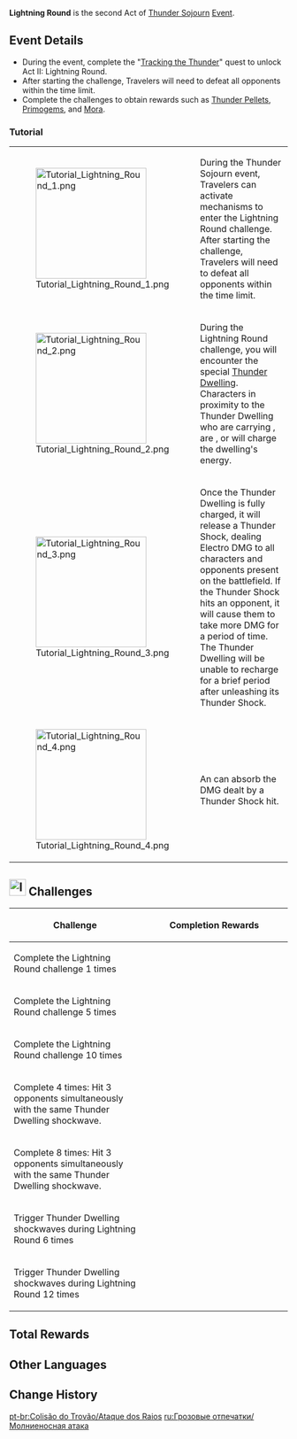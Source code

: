 {{EventTabs
|subpage1 = Weaving Lightning
|subpage2 = Lightning Round
|subpage3 = Bolt Blitz
|subpage4 = Automaton Front
}}
{{Event
|name              = Lightning Round
|image             = Tutorial Lightning Round 2.png
|type              = In-Game
|type2             = Sub
|time_known        = yes
|time_start        = 2021-07-24 4:00:00
|time_end          = 2021-08-09 3:59:59
|link              = 
|link2             = 
}}
'''Lightning Round''' is the second Act of [[Thunder Sojourn]] [[Event]].

==Event Details==
*During the event, complete the "[[Tracking the Thunder]]" quest to unlock Act II: Lightning Round.
*After starting the challenge, Travelers will need to defeat all opponents within the time limit.
*Complete the challenges to obtain rewards such as [[Thunder Pellet]]s, [[Primogem]]s, and [[Mora]].

===Tutorial===
{| class="tdt1 tdt2" cellspacing="5"
| [[File:Tutorial Lightning Round 1.png|200px]]
| During the Thunder Sojourn event, Travelers can activate mechanisms to enter the Lightning Round challenge. After starting the challenge, Travelers will need to defeat all opponents within the time limit.
|-
| [[File:Tutorial Lightning Round 2.png|200px]]
| During the Lightning Round challenge, you will encounter the special [[Thunder Dwelling]]. Characters in proximity to the Thunder Dwelling who are carrying {{Color|Electrograna}}, are {{Color|affected by Electro}}, or {{Color|use an Electro attack on it}} will charge the dwelling's energy.
|-
| [[File:Tutorial Lightning Round 3.png|200px]]
| Once the Thunder Dwelling is fully charged, it will release a Thunder Shock, dealing Electro DMG to all characters and opponents present on the battlefield. If the Thunder Shock hits an opponent, it will cause them to take more DMG for a period of time. The Thunder Dwelling will be unable to recharge for a brief period after unleashing its Thunder Shock.
|-
| [[File:Tutorial Lightning Round 4.png|200px]]
| An {{Color|Electrogranum}} can absorb the DMG dealt by a Thunder Shock hit.
|}

==[[File:Icon Lightning Round.svg|30px]] Challenges==
{|class="article-table"
! Challenge
! style="width: 250px" | Completion Rewards
|-
| Complete the Lightning Round challenge 1 times
| {{Card|Primogem|30}}{{Card|Mora|30,000}}{{Card|Thunder Pellet|80}}
|-
| Complete the Lightning Round challenge 5 times
| {{Card|Primogem|30}}{{Card|Mora|30,000}}{{Card|Thunder Pellet|120}}
|-
| Complete the Lightning Round challenge 10 times
| {{Card|Primogem|30}}{{Card|Mora|30,000}}{{Card|Thunder Pellet|200}}
|-
| Complete 4 times: Hit 3 opponents simultaneously with the same Thunder Dwelling shockwave.
| {{Card|Primogem|30}}{{Card|Mora|30,000}}{{Card|Thunder Pellet|100}}
|-
| Complete 8 times: Hit 3 opponents simultaneously with the same Thunder Dwelling shockwave.
| {{Card|Primogem|30}}{{Card|Mora|30,000}}{{Card|Thunder Pellet|100}}
|-
| Trigger Thunder Dwelling shockwaves during Lightning Round 6 times
| {{Card|Primogem|30}}{{Card|Mora|30,000}}{{Card|Thunder Pellet|100}}
|-
| Trigger Thunder Dwelling shockwaves during Lightning Round 12 times
| {{Card|Primogem|30}}{{Card|Mora|30,000}}{{Card|Thunder Pellet|100}}
|}

==Total Rewards==
{{Event Rewards
|Primogem = 210
|Mora = 210,000
|type = Sub Event
|sort = Primogem,Mora
}}
{{Event Rewards
|type = Event Items
|Thunder Pellet = 800
|sort = Thunder Pellet
}}

==Other Languages==
{{Other Languages
|en      = Lightning Round
|zhs     = 疾雷攻逐
|zhs_rm  = Jí Léi Gōng Zhú
|zht     = 疾雷攻逐
|zht_rm  = Jí Léi Gōng Zhú
|zh_tl   = 
|ja      = 疾雷追撃
|ja_rm   = Shitsurai Tsuigeki
|ja_tl   = Sudden Thunder Pursuit
|ko      = 질뇌의 추격
|ko_rm   = 
|ko_tl   = 
|es      = Ofensiva atronadora
|es_tl   = Thunderous Offensive
|fr      = Assaut foudroyant
|fr_tl   = Deadly Assault
|ru      = Молниеносная атака
|ru_tl   = 
|th      = Lightning Round
|vi      = Tia Chớp Truy Kích
|vi_tl   = 
|de      = Blitzangriff
|de_tl   = Lightning Attack
|id      = Pertempuran Petir
|id_tl   = Battle of Lightning
|pt      = Ataque dos Raios
|pt_tl   = Lightning Attack
}}

==Change History==
{{Change History|2.0}}

[[pt-br:Colisão do Trovão/Ataque dos Raios]]
[[ru:Грозовые отпечатки/Молниеносная атака]]